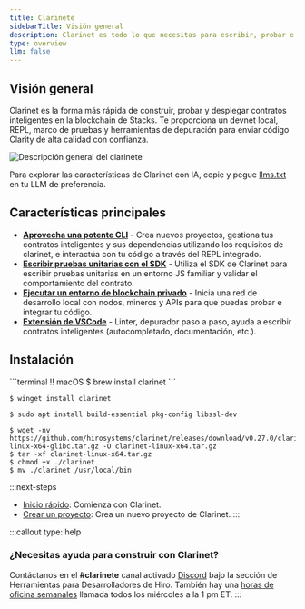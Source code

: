 ```yaml
---
title: Clarinete
sidebarTitle: Visión general
description: Clarinet es todo lo que necesitas para escribir, probar e implementar contratos inteligentes de Clarity en Stacks.
type: overview
llm: false
---
```

## Visión general

Clarinet es la forma más rápida de construir, probar y desplegar contratos inteligentes en la blockchain de Stacks. Te proporciona un devnet local, REPL, marco de pruebas y herramientas de depuración para enviar código Clarity de alta calidad con confianza.

![Descripción general del clarinete](/images/tools/clarinet/overview.svg)

Para explorar las características de Clarinet con IA, copie y pegue [llms.txt](/tools/clarinet/llms.txt) en tu LLM de preferencia.

## Características principales

* [**Aprovecha una potente CLI**](/tools/clarinet/cli-reference) - Crea nuevos proyectos, gestiona tus contratos inteligentes y sus dependencias utilizando los requisitos de clarinet, e interactúa con tu código a través del REPL integrado.
* [**Escribir pruebas unitarias con el SDK**](/tools/clarinet/sdk-introduction) - Utiliza el SDK de Clarinet para escribir pruebas unitarias en un entorno JS familiar y validar el comportamiento del contrato.
* [**Ejecutar un entorno de blockchain privado**](/tools/clarinet/local-blockchain-development) - Inicia una red de desarrollo local con nodos, mineros y APIs para que puedas probar e integrar tu código.
* [**Extensión de VSCode**](/tools/clarinet/vscode-extension) - Linter, depurador paso a paso, ayuda a escribir contratos inteligentes (autocompletado, documentación, etc.).

## Instalación

<TerminalPicker storage="macOs">
  ```terminal !! macOS
  $ brew install clarinet
  ```

  ```terminal !! Windows
  $ winget install clarinet
  ```

  ```terminal !! Cargo
  $ sudo apt install build-essential pkg-config libssl-dev
  ```

  ```terminal !! Binary
  $ wget -nv https://github.com/hirosystems/clarinet/releases/download/v0.27.0/clarinet-linux-x64-glibc.tar.gz -O clarinet-linux-x64.tar.gz
  $ tar -xf clarinet-linux-x64.tar.gz
  $ chmod +x ./clarinet
  $ mv ./clarinet /usr/local/bin
  ```
</TerminalPicker>

:::next-steps
* [Inicio rápido](/tools/clarinet/quickstart): Comienza con Clarinet.
* [Crear un proyecto](/tools/clarinet/project-development): Crea un nuevo proyecto de Clarinet.
:::

:::callout
type: help

### ¿Necesitas ayuda para construir con Clarinet?

Contáctanos en el **#clarinete** canal activado [Discord](https://stacks.chat/) bajo la sección de Herramientas para Desarrolladores de Hiro. También hay una [horas de oficina semanales](https://www.addevent.com/event/kI22007085) llamada todos los miércoles a la 1 pm ET.
:::

